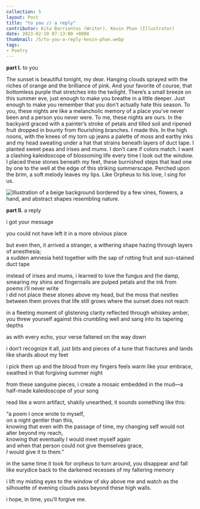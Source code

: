 ---
collection: 5
layout: Post
title: "to you // a reply"
contributor: Kita Barrientos (Writer), Kevin Phan (Illustrator)
date: 2023-02-10 07:13:00 +0000
thumbnail: /5/to-you-a-reply-kevin-phan.webp
tags: 
- Poetry
---
<p class="monospace"><strong>part I.</strong> to you</p>

<p class="monospace">
    <p class="monospace">The sunset is beautiful tonight, my dear. Hanging clouds sprayed with the riches of orange and the brilliance of pink. And your favorite of course, that bottomless purple that stretches into the twilight. There’s a small breeze on this summer eve, just enough to make you breathe in a little deeper. Just enough to make you remember that you don’t actually hate this season. To you, these nights are like a melancholic memory of a place you’ve never been and a person you never were. To me, these nights are ours. In the backyard graced with a painter’s stroke of petals and tilled soil and ripened fruit dropped in bounty from flourishing branches. I made this. In the high noons, with the knees of my torn up jeans a palette of moss and earthy inks and my head sweating under a hat that strains beneath layers of duct tape. I planted sweet peas and irises and mums. I don’t care if colors match. I want a clashing kaleidoscope of blossoming life every time I look out the window. I placed these stones beneath my feet, these burnished steps that lead one by one to the well at the edge of this striking summerscape. Perched upon the brim, a soft melody leaves my lips. Like Orpheus to his love, I sing for us.</p>
</p>

<div class="center">
    <img src="/images/5/to-you-a-reply-kevin-phan.jpg"
        alt="Illustration of a beige background bordered by a few vines, flowers, a hand, and abstract shapes resembling nature."
        class="w650" />
</div>

<p class="monospace"><strong>part II.</strong> a reply</p>

<p class="monospace">i got your message </p>

<p class="monospace">you could not have left it in a more obvious place</p>

<p class="monospace">but even then, it arrived a stranger, a withering shape hazing through layers of anesthesia;<br/>
a sudden amnesia held together with the sap of rotting fruit and sun-stained duct tape</p>

<p class="monospace">instead of irises and mums, i learned to love the fungus and the damp, smearing my shins and fingernails are pulped petals and the ink from poems i’ll never write<br/>
i did not place these stones above my head, but the moss that nestles between them proves that life still grows where the sunset does not reach</p>

<p class="monospace">in a fleeting moment of glistening clarity reflected through whiskey amber, you threw yourself against this crumbling well and sang into its tapering depths</p>

<p class="monospace">as with every echo, your verse faltered on the way down</p>

<p class="monospace">i don’t recognize it all, just bits and pieces of a tune that fractures and lands like shards about my feet</p>

<p class="monospace">i pick them up and the blood from my fingers feels warm like your embrace, swathed in that forgiving summer night</p>

<p class="monospace">from these sanguine pieces, i create a mosaic embedded in the mud&mdash;a half-made kaleidoscope of your song</p>

<p class="monospace">read like a worn artifact, shakily unearthed, it sounds something like this:</p>

<p class="monospace">
    “a poem I once wrote to myself,<br/>
    on a night gentler than this,<br/>
    knowing that even with the passage of time, my changing self would not alter beyond my reach,<br/>
    knowing that eventually I would meet myself again<br/>
    and when that person could not give themselves grace,<br/>
    <em>I</em> would give it to them.”
<p class="monospace"></p></p>

<p class="monospace">in the same time it took for orpheus to turn around, you disappear and fall like eurydice back to the darkened recesses of my faltering memory</p>

<p class="monospace">i lift my misting eyes to the window of sky above me and watch as the silhouette of evening clouds pass beyond these high walls.</p>

<p class="monospace">i hope, in time, you’ll forgive me.</p>